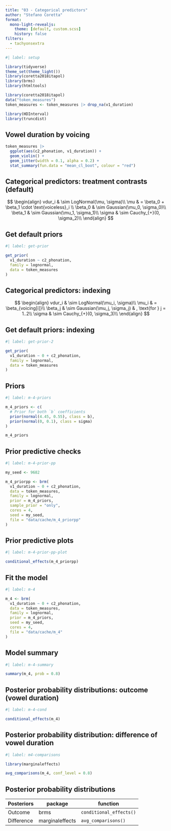 ```yaml
---
title: "03 - Categorical predictors"
author: "Stefano Coretta"
format:
  mono-light-revealjs:
    theme: [default, custom.scss]
    history: false
filters:
  - tachyonsextra
---
```


```r
#| label: setup

library(tidyverse)
theme_set(theme_light())
library(coretta2018itapol)
library(brms)
library(htmltools)

library(coretta2018itapol)
data("token_measures")
token_measures <- token_measures |> drop_na(v1_duration)

library(HDInterval)
library(truncdist)
```

## Vowel duration by voicing

```r
token_measures |> 
  ggplot(aes(c2_phonation, v1_duration)) +
  geom_violin() +
  geom_jitter(width = 0.1, alpha = 0.2) +
  stat_summary(fun.data = "mean_cl_boot", colour = "red")
```

## Categorical predictors: treatment contrasts (default)

$$
\begin{align}
vdur_i & \sim LogNormal(\mu, \sigma)\\
\mu & = \beta_0 + \beta_1 \cdot \text{voiceless}_i \\
\beta_0 & \sim Gaussian(\mu_0, \sigma_0)\\
\beta_1 & \sim Gaussian(\mu_1, \sigma_1)\\
\sigma & \sim Cauchy_{+}(0, \sigma_2)\\
\end{align}
$$

## Get default priors

```r
#| label: get-prior

get_prior(
  v1_duration ~ c2_phonation,
  family = lognormal,
  data = token_measures
)
```

## Categorical predictors: indexing

$$
\begin{align}
vdur_i & \sim LogNormal(\mu_i, \sigma)\\
\mu_i & = \beta_{voicing[i]}\\
\beta_j & \sim Gaussian(\mu_j, \sigma_j) & , \text{for } j = 1..2\\
\sigma & \sim Cauchy_{+}(0, \sigma_3)\\
\end{align}
$$

## Get default priors: indexing

```r
#| label: get-prior-2

get_prior(
  v1_duration ~ 0 + c2_phonation,
  family = lognormal,
  data = token_measures
)
```

## Priors

```r
#| label: m-4-priors

m_4_priors <- c(
  # Prior for both `b` coefficients
  prior(normal(4.45, 0.55), class = b),
  prior(normal(0, 0.1), class = sigma)
)

m_4_priors
```

## Prior predictive checks

```r
#| label: m-4-prior-pp

my_seed <- 9682

m_4_priorpp <- brm(
  v1_duration ~ 0 + c2_phonation,
  data = token_measures,
  family = lognormal,
  prior = m_4_priors,
  sample_prior = "only",
  cores = 4,
  seed = my_seed,
  file = "data/cache/m_4_priorpp"
)
```

## Prior predictive plots

```r
#| label: m-4-prior-pp-plot

conditional_effects(m_4_priorpp)
```

## Fit the model

```r
#| label: m-4

m_4 <- brm(
  v1_duration ~ 0 + c2_phonation,
  data = token_measures,
  family = lognormal,
  prior = m_4_priors,
  seed = my_seed,
  cores = 4,
  file = "data/cache/m_4"
)
```

## Model summary

```r
#| label: m-4-summary

summary(m_4, prob = 0.8)
```

## Posterior probability distributions: outcome (vowel duration)

```r
#| label: m-4-cond

conditional_effects(m_4)
```

## Posterior probability distribution: difference of vowel duration

```r
#| label: m4-comparisons

library(marginaleffects)

avg_comparisons(m_4, conf_level = 0.8)
```

## Posterior probability distributions

| Posteriors | package         | function                |
|------------|-----------------|-------------------------|
| Outcome    | brms            | `conditional_effects()` |
| Difference | marginaleffects | `avg_comparisons()`     |
